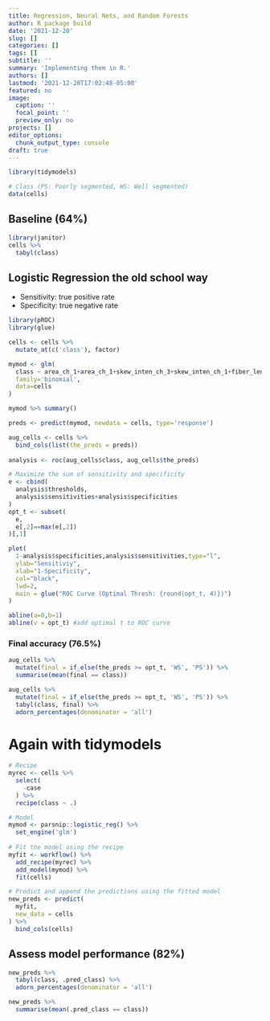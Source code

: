 ```yaml
---
title: Regression, Neural Nets, and Random Forests
author: R package build
date: '2021-12-20'
slug: []
categories: []
tags: []
subtitle: ''
summary: 'Implementing them in R.'
authors: []
lastmod: '2021-12-20T17:02:48-05:00'
featured: no
image:
  caption: ''
  focal_point: ''
  preview_only: no
projects: []
editor_options: 
  chunk_output_type: console
draft: true
---
```


```r
library(tidymodels)

# Class (PS: Poorly segmented, WS: Well segmented)
data(cells)
```


## Baseline (64%)
```r
library(janitor)
cells %>%
  tabyl(class)
```

## Logistic Regression the old school way
- Sensitivity: true positive rate
- Specificity: true negative rate
```r
library(pROC)
library(glue)

cells <- cells %>%
  mutate_at(c('class'), factor)

mymod <- glm(
  class ~ area_ch_1+area_ch_1+skew_inten_ch_3+skew_inten_ch_1+fiber_length_ch_1, 
  family='binomial', 
  data=cells
)

mymod %>% summary()

preds <- predict(mymod, newdata = cells, type='response')

aug_cells <- cells %>%
  bind_cols(list(the_preds = preds))
  
analysis <- roc(aug_cells$class, aug_cells$the_preds)

# Maximize the sum of sensitivity and specificity
e <- cbind(
  analysis$thresholds,
  analysis$sensitivities+analysis$specificities
)
opt_t <- subset(
  e, 
  e[,2]==max(e[,2])
)[,1]

plot(
  1-analysis$specificities,analysis$sensitivities,type="l",
  ylab="Sensitiviy",
  xlab="1-Specificity",
  col="black",
  lwd=2,
  main = glue("ROC Curve (Optimal Thresh: {round(opt_t, 4)})")
)

abline(a=0,b=1)
abline(v = opt_t) #add optimal t to ROC curve
```

### Final accuracy (76.5%)
```r
aug_cells %>%
  mutate(final = if_else(the_preds >= opt_t, 'WS', 'PS')) %>%
  summarise(mean(final == class))

aug_cells %>%
  mutate(final = if_else(the_preds >= opt_t, 'WS', 'PS')) %>%
  tabyl(class, final) %>%
  adorn_percentages(denominator = 'all')
```

# Again with tidymodels
```r
# Recipe
myrec <- cells %>% 
  select(
    -case
  ) %>% 
  recipe(class ~ .)

# Model
mymod <- parsnip::logistic_reg() %>%
  set_engine('glm')
  
# Fit the model using the recipe
myfit <- workflow() %>%
  add_recipe(myrec) %>%
  add_model(mymod) %>%
  fit(cells)

# Predict and append the predictions using the fitted model
new_preds <- predict(
  myfit,
  new_data = cells
) %>% 
  bind_cols(cells)
```

## Assess model performance (82%)
```r
new_preds %>%
  tabyl(class, .pred_class) %>%
  adorn_percentages(denominator = 'all')

new_preds %>%
  summarise(mean(.pred_class == class))
```

